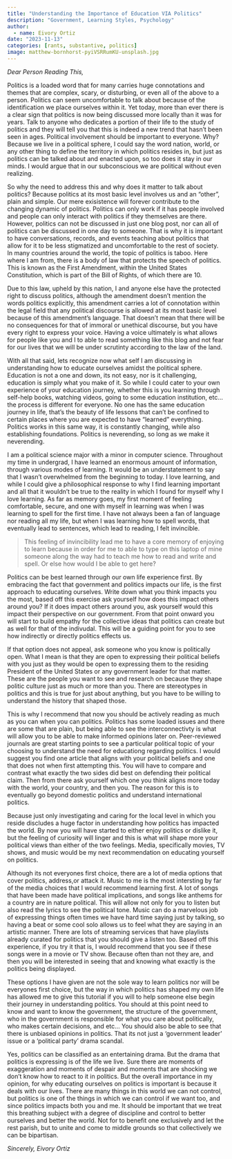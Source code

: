 ```yaml
---
title: "Understanding the Importance of Education VIA Politics"
description: "Government, Learning Styles, Psychology"
author:
  - name: Eivory Ortiz
date: "2023-11-13"
categories: [rants, substantive, politics]
image: matthew-bornhorst-pyiVSRRumKU-unsplash.jpg
---
```


*Dear Person Reading This,*

Politics is a loaded word that for many carries huge connotations and themes that are complex, scary, or disturbing, or even all of the above to a person. Politics can seem uncomfortable to talk about because of the identification we place ourselves within it. Yet today, more than ever there is a clear sign that politics is now being discussed more locally than it was for years. Talk to anyone who dedicates a portion of their life to the study of politics and they will tell you that this is indeed a new trend that hasn't been seen in ages. Political involvement should be important to everyone. Why? Because we live in a political sphere, I could say the word nation, world, or any other thing to define the territory in which politics resides in, but just as politics can be talked about and enacted upon, so too does it stay in our minds. I would argue that in our subconscious we are political without even realizing. 

  So why the need to address this and why does it matter to talk about politics? Because politics at its most basic level involves us and an "other", plain and simple. Our mere exisistence will forever contribute to the changing dynamic of politics. Politics can only work if it has people involved and people can only interact with politics if they themselves are there. However, politics can not be discussed in just one blog post, nor can all of politics can be discussed in one day to someone. That is why it is important to have conversations, records, and events teaching about politics that allow for it to be less stigmatized and uncomfortable to the rest of society. In many countries around the world, the topic of politics is taboo. Here where I am from, there is a body of law that protects the speech of politics. This is known as the First Amendment, within the United States Constitution, which is part of the Bill of Rights, of which there are 10. 

Due to this law, upheld by this nation, I and anyone else have the protected right to discuss politics, although the amendment doesn't mention the words politics explicitly, this amendment carries a lot of connotation within the legal field that any political discourse is allowed at its most basic level because of this amendment's language. That doesn't mean that there will be no consequences for that of immoral or unethical discourse, but you have every right to express your voice. Having a voice ultimately is what allows for people like you and I to able to read something like this blog and not fear for our lives that we will be under scrutinty according to the law of the land. 

  With all that said, lets recognize now what self I am discussing in understanding how to educate ourselves amidst the political sphere. Education is not a one and down, its not easy, nor is it challenging, education is simply what you make of it. So while I could cater to your own experience of your education journey, whether this is you learning through self-help books, watching videos, going to some education institution, etc... the process is different for everyone. No one has the same education journey in life, that's the beauty of life lessons that can't be confined to certain places where you are expected to have "learned" everything. Politics works in this same way, it is constantly changing, while also establishing foundations. Politics is neverending, so long as we make it neverending. 

I am a political science major with a minor in computer science. Throughout my time in undergrad, I have learned an enormous amount of information, through various modes of learning. It would be an understatement to say that I wasn't overwhelmed from the beginning to today. I love learning, and while I could give a philosophical response to why I find learning important and all that it wouldn't be true to the reality in which I found for myself why I love learning. As far as memory goes, my first moment of feeling comfortable, secure, and one with myself in learning was when I was learning to spell for the first time. I have not always been a fan of language nor reading all my life, but when I was learning how to spell words, that eventually lead to sentences, which lead to reading, I felt invincible. 

 <blockquote>
 This feeling of invincibility lead me to have a core memory of enjoying to learn because in order for me to able to type on this laptop of mine someone along the way had to teach me how to read and write and spell. Or else how would I be able to get here?
 </blockquote> 

Politics can be best learned through our own life experience first. By embracing the fact that government and politics impacts our life, is the first approach to educating ourselves. Write down what you think impacts you the most, based off this exercise ask yourself how does this impact others around you? If it does impact others around you, ask yourself would this impact their perspective on our government. From that point onward you will start to build empathy for the collective ideas that politics can create but as well for that of the indivudal. This will be a guiding point for you to see how indirectly or directly politics effects us.

  If that option does not appeal, ask someone who you know is politically open. What I mean is that they are open to expressing their political beliefs with you just as they would be open to expressing them to the residing President of the United States or any government leader for that matter. These are the people you want to see and research on because they shape politic culture just as much or more than you. There are stereotypes in politics and this is true for just about anything, but you have to be willing to understand the history that shaped those.

This is why I recommend that now you should be actively reading as much as you can when you can politics. Politics has some loaded issues and there are some that are plain, but being able to see the interconnectivty is what will allow you to be able to make informed opinions later on. Peer-reviewed journals are great starting points to see a particular political topic of your choosing to understand the need for educationg regarding politics. I would suggest you find one article that aligns with your political beliefs and one that does not when first attempting this. You will have to compare and contrast what exactly the two sides did best on defending their political claim. Then from there ask yourself which one you think aligns more today with the world, your country, and then you. The reason for this is to eventually go beyond domestic politics and understand international politics.

  Because just only investigating and caring for the local level in which you reside discludes a huge factor in understanding how politics has impacted the world. By now you will have started to either enjoy politics or dislike it, but the feeling of curiosity will linger and this is what will shape more your political views than either of the two feelings. Media, specifically movies, TV shows, and music would be my next recommendation on educating yourself on politics.

Although its not everyones first choice, there are a lot of media options that cover politics, address,or attack it. Music to me is the most intersting by far of the media choices that I would recommend learning first. A lot of songs that have been made have political implications, and songs like anthems for a country are in nature political. This will allow not only for you to listen but also read the lyrics to see the political tone. Music can do a marvelous job of expressing things often times we have hard time saying just by talking, so having a beat or some cool solo allows us to feel what they are saying in an artistic manner. There are lots of streaming services that have playlists already curated for politics that you should give a listen too. Based off this experience, if you try it that is, I would recommend that you see if these songs were in a movie or TV show. Because often than not they are, and then you will be interested in seeing that and knowing what exactly is the politics being displayed.

  These options I have given are not the sole way to learn politics nor will be everyones first choice, but the way in which politics has shaped my own life has allowed me to give this tutorial if you will to help someone else begin their journey in understanding politics. You should at this point need to know and want to know the government, the structure of the government, who in the government is responsible for what you care about politically, who makes certain decisions, and etc... You should also be able to see that there is unbiased opinions in politics. That its not just a 'government leader' issue or a 'political party' drama scandal. 

Yes, politics can be classified as an entertaining drama. But the drama that politics is expressing is of the life we live. Sure there are moments of exaggeration and moments of despair and moments that are shocking we don't know how to react to it in politics. But the overall importance in my opinion, for why educating ourselves on politics is important is because it deals with our lives. There are many things in this world we can not control, but politics is one of the things in which we can control if we want too, and since politics impacts both you and me. It should be important that we treat this breathing subject with a degree of discipline and control to better ourselves and better the world. Not for to benefit one exclusively and let the rest parish, but to unite and come to middle grounds so that collectively we can be bipartisan. 

*Sincerely,*
*Eivory Ortiz*